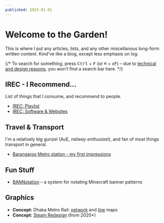 ```yaml
---
published: 2025-01-01
---
```


# Welcome to the Garden!

This is where I put any articles, lists, and any other miscellanous long-form
written content. Kind've like a blog, except less emphasis on log.

{/* To search for something, press <kbd>Ctrl</kbd> + <kbd>F</kbd> (or <kbd>⌘</kbd> +
x<kbd>F</kbd>) – due to [technical and design reasons](about:blank), you won't
find a search bar here. */}

## IREC - I Recommend…

List of things that I consume, and recommend to people.

- [IREC: Playlist](/garden/irec-audio)
- [IREC: Software & Websites](/garden/irec-sw)

## Travel & Transport

I'm a relatively big gunzel (AuE, _railway enthusiast_), and fan of most things
transport in general.

- [Barangaroo Metro station - my first impressions](/garden/barangaroo)

## Fun Stuff

- [BANNotation](/garden/bannotation) – a system for notating Minecraft banner
  patterns

## Graphics

- **Concept:** Dhaka Metro Rail: [network](/garden/dhaka-metro-map) and
  [line](/garden/dhaka-metro-lines) maps
- **Concept:** [Steam Redesign](/garden/old-steam) (from 2020*)